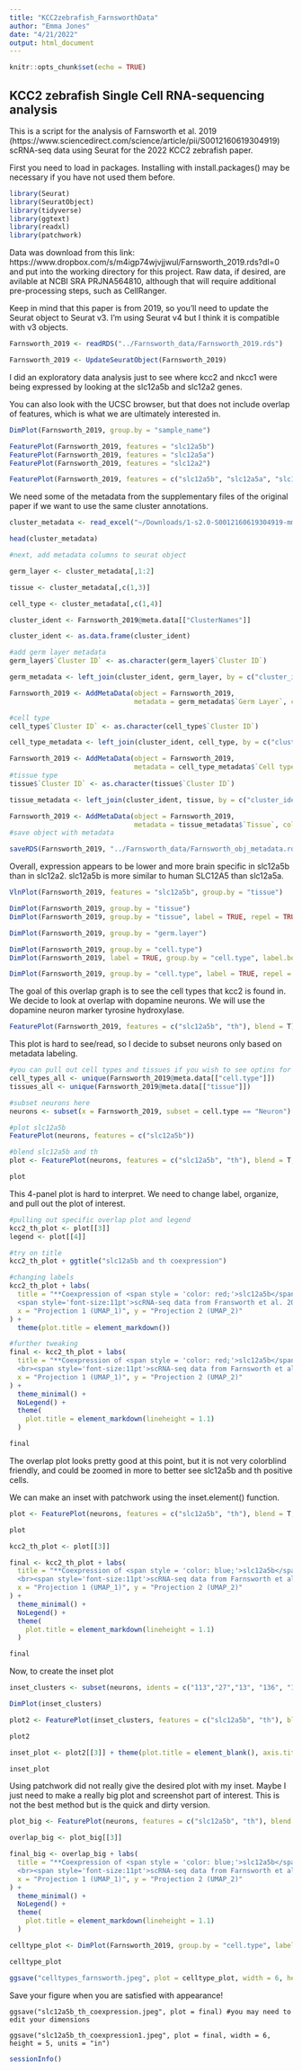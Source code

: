 ```yaml
---
title: "KCC2zebrafish_FarnsworthData"
author: "Emma Jones"
date: "4/21/2022"
output: html_document
---
```


```r
knitr::opts_chunk$set(echo = TRUE)
```

## KCC2 zebrafish Single Cell RNA-sequencing analysis

This is a script for the analysis of Farnsworth et al. 2019 (https://www.sciencedirect.com/science/article/pii/S0012160619304919) scRNA-seq data using Seurat for the 2022 KCC2 zebrafish paper. 

First you need to load in packages. Installing with install.packages() may be necessary if you have not used them before.

```r

library(Seurat)
library(SeuratObject)
library(tidyverse)
library(ggtext)
library(readxl)
library(patchwork)

```

Data was download from this link: https://www.dropbox.com/s/m4igp74wjvjjwul/Farnsworth_2019.rds?dl=0 and put into the working directory for this project. Raw data, if desired, are avilable at NCBI SRA PRJNA564810, although that will require additional pre-processing steps, such as CellRanger.

Keep in mind that this paper is from 2019, so you'll need to update the Seurat object to Seurat v3. I'm using Seurat v4 but I think it is compatible with v3 objects.

```r

Farnsworth_2019 <- readRDS("../Farnsworth_data/Farnsworth_2019.rds")

Farnsworth_2019 <- UpdateSeuratObject(Farnsworth_2019)

```

I did an exploratory data analysis just to see where kcc2 and nkcc1 were being expressed by looking at the slc12a5b and slc12a2 genes.

You can also look with the UCSC browser, but that does not include overlap of features, which is what we are ultimately interested in.

```r
DimPlot(Farnsworth_2019, group.by = "sample_name")

FeaturePlot(Farnsworth_2019, features = "slc12a5b")
FeaturePlot(Farnsworth_2019, features = "slc12a5a")
FeaturePlot(Farnsworth_2019, features = "slc12a2")

FeaturePlot(Farnsworth_2019, features = c("slc12a5b", "slc12a5a", "slc12a2"))
```

We need some of the metadata from the supplementary files of the original paper if we want to use the same cluster annotations.

```r
cluster_metadata <- read_excel("~/Downloads/1-s2.0-S0012160619304919-mmc7.xlsx")

head(cluster_metadata)

#next, add metadata columns to seurat object

germ_layer <- cluster_metadata[,1:2]

tissue <- cluster_metadata[,c(1,3)]

cell_type <- cluster_metadata[,c(1,4)]

cluster_ident <- Farnsworth_2019@meta.data[["ClusterNames"]]

cluster_ident <- as.data.frame(cluster_ident)

#add germ layer metadata
germ_layer$`Cluster ID` <- as.character(germ_layer$`Cluster ID`)

germ_metadata <- left_join(cluster_ident, germ_layer, by = c("cluster_ident" = "Cluster ID"))

Farnsworth_2019 <- AddMetaData(object = Farnsworth_2019, 
                               metadata = germ_metadata$`Germ Layer`, col.name = "germ.layer")

#cell type
cell_type$`Cluster ID` <- as.character(cell_type$`Cluster ID`)

cell_type_metadata <- left_join(cluster_ident, cell_type, by = c("cluster_ident" = "Cluster ID"))

Farnsworth_2019 <- AddMetaData(object = Farnsworth_2019, 
                               metadata = cell_type_metadata$`Cell type`, col.name = "cell.type")
#tissue type
tissue$`Cluster ID` <- as.character(tissue$`Cluster ID`)

tissue_metadata <- left_join(cluster_ident, tissue, by = c("cluster_ident" = "Cluster ID"))

Farnsworth_2019 <- AddMetaData(object = Farnsworth_2019, 
                               metadata = tissue_metadata$`Tissue`, col.name = "tissue")
#save object with metadata

saveRDS(Farnsworth_2019, "../Farnsworth_data/Farnsworth_obj_metadata.rds")

```

Overall, expression appears to be lower and more brain specific in slc12a5b than in slc12a2. slc12a5b is more similar to human SLC12A5 than slc12a5a.

```r

VlnPlot(Farnsworth_2019, features = "slc12a5b", group.by = "tissue")

DimPlot(Farnsworth_2019, group.by = "tissue")
DimPlot(Farnsworth_2019, group.by = "tissue", label = TRUE, repel = TRUE) + NoLegend()

DimPlot(Farnsworth_2019, group.by = "germ.layer")

DimPlot(Farnsworth_2019, group.by = "cell.type")
DimPlot(Farnsworth_2019, label = TRUE, group.by = "cell.type", label.box = TRUE, repel = TRUE) + NoLegend()

DimPlot(Farnsworth_2019, group.by = "cell.type", label = TRUE, repel = TRUE) + NoLegend()

```

The goal of this overlap graph is to see the cell types that kcc2 is found in. We decide to look at overlap with dopamine neurons. We will use the dopamine neuron marker tyrosine hydroxylase.

```r

FeaturePlot(Farnsworth_2019, features = c("slc12a5b", "th"), blend = T)

```
This plot is hard to see/read, so I decide to subset neurons only based on metadata labeling.

```r

#you can pull out cell types and tissues if you wish to see optins for more subsets
cell_types_all <- unique(Farnsworth_2019@meta.data[["cell.type"]])
tissues_all <- unique(Farnsworth_2019@meta.data[["tissue"]])

#subset neurons here
neurons <- subset(x = Farnsworth_2019, subset = cell.type == "Neuron")

#plot slc12a5b
FeaturePlot(neurons, features = c("slc12a5b"))

#blend slc12a5b and th
plot <- FeaturePlot(neurons, features = c("slc12a5b", "th"), blend = T, order = T, blend.threshold = 0.25)

plot
```

This 4-panel plot is hard to interpret. We need to change label, organize, and pull out the plot of interest.

```r
#pulling out specific overlap plot and legend
kcc2_th_plot <- plot[[3]]
legend <- plot[[4]]

#try on title
kcc2_th_plot + ggtitle("slc12a5b and th coexpression")

#changing labels
kcc2_th_plot + labs(
  title = "**Coexpression of <span style = 'color: red;'>slc12a5b</span> and <span style = 'color: green;'>th</span>**
  <span style='font-size:11pt'>scRNA-seq data from Fransworth et al. 2020",
  x = "Projection 1 (UMAP_1)", y = "Projection 2 (UMAP_2)"
) +
  theme(plot.title = element_markdown())

#further tweaking
final <- kcc2_th_plot + labs(
  title = "**Coexpression of <span style = 'color: red;'>slc12a5b</span> and <span style = 'color: green;'>th</span>**
  <br><span style='font-size:11pt'>scRNA-seq data from Farnsworth et al. 2020",
  x = "Projection 1 (UMAP_1)", y = "Projection 2 (UMAP_2)"
) +
  theme_minimal() +
  NoLegend() +
  theme(
    plot.title = element_markdown(lineheight = 1.1)
  )

final

```

The overlap plot looks pretty good at this point, but it is not very colorblind friendly, and could be zoomed in more to better see slc12a5b and th positive cells.

We can make an inset with patchwork using the inset.element() function.

```r
plot <- FeaturePlot(neurons, features = c("slc12a5b", "th"), blend = T, order = T, blend.threshold = 0.25, cols = c("blue", "green"))

plot

kcc2_th_plot <- plot[[3]]

final <- kcc2_th_plot + labs(
  title = "**Coexpression of <span style = 'color: blue;'>slc12a5b</span> and <span style = 'color: green;'>th</span>**
  <br><span style='font-size:11pt'>scRNA-seq data from Farnsworth et al. 2020",
  x = "Projection 1 (UMAP_1)", y = "Projection 2 (UMAP_2)"
) +
  theme_minimal() +
  NoLegend() +
  theme(
    plot.title = element_markdown(lineheight = 1.1)
  )

final

```

Now, to create the inset plot

```r

inset_clusters <- subset(neurons, idents = c("113","27","13", "136", "112", "136", "25", "177"))

DimPlot(inset_clusters)

plot2 <- FeaturePlot(inset_clusters, features = c("slc12a5b", "th"), blend = T, order = T, blend.threshold = 0.25, cols = c("blue", "green"))

plot2

inset_plot <- plot2[[3]] + theme(plot.title = element_blank(), axis.title.x = element_blank(), axis.title.y = element_blank())

inset_plot
```

Using patchwork did not really give the desired plot with my inset. Maybe I just need to make a really big plot and screenshot part of interest. This is not the best method but is the quick and dirty version.

```r

plot_big <- FeaturePlot(neurons, features = c("slc12a5b", "th"), blend = T, order = T, blend.threshold = 0.25, pt.size = 2, cols = c("blue", "green"))

overlap_big <- plot_big[[3]]

final_big <- overlap_big + labs(
  title = "**Coexpression of <span style = 'color: blue;'>slc12a5b</span> and <span style = 'color: green;'>th</span>**
  <br><span style='font-size:11pt'>scRNA-seq data from Farnsworth et al. 2020",
  x = "Projection 1 (UMAP_1)", y = "Projection 2 (UMAP_2)"
) +
  theme_minimal() +
  NoLegend() +
  theme(
    plot.title = element_markdown(lineheight = 1.1)
  )

```

```r

celltype_plot <- DimPlot(Farnsworth_2019, group.by = "cell.type", label = TRUE, repel = TRUE, label.size = 2.8) + labs(title = "Cell Type Annotations", x = "Projection 1 (UMAP_1)", y = "Projection 2 (UMAP_2)") + theme_minimal() + NoLegend()

celltype_plot

ggsave("celltypes_farnsworth.jpeg", plot = celltype_plot, width = 6, height = 5, units = "in")

```

Save your figure when you are satisfied with appearance!

```save

ggsave("slc12a5b_th_coexpression.jpeg", plot = final) #you may need to edit your dimensions

ggsave("slc12a5b_th_coexpression1.jpeg", plot = final, width = 6, height = 5, units = "in")

```




```r

sessionInfo()

```
